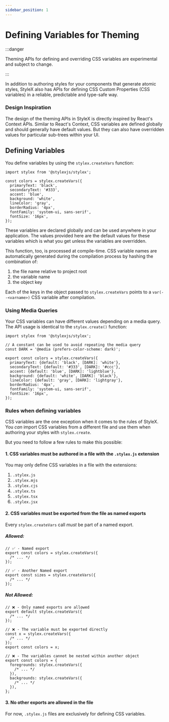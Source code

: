 ```yaml
---
sidebar_position: 1
---
```



# Defining Variables for Theming

:::danger

Theming APIs for defining and overriding CSS variables are experimental and
subject to change.

:::

In addition to authoring styles for your components that generate atomic styles,
StyleX also has APIs for defining CSS Custom Properties (CSS variables) in a
reliable, predictable and type-safe way.

### Design Inspiration

The design of the theming APIs in StyleX is directly inspired by React's Context
APIs. Similar to React's Context, CSS variables are defined globally and should
generally have default values. But they can also have overridden values for
particular sub-trees within your UI.

## Defining Variables

You define variables by using the `stylex.createVars` function:

```tsx title="tokens.stylex.js"
import stylex from '@stylexjs/stylex';

const colors = stylex.createVars({
  primaryText: 'black',
  secondaryText: '#333',
  accent: 'blue',
  background: 'white',
  lineColor: 'gray',
  borderRadius: '4px',
  fontFamily: 'system-ui, sans-serif',
  fontSize: '16px',
});
```

These variables are declared globally and can be used anywhere in your
application. The values provided here are the default values for these variables
which is what you get unless the variables are overridden.

This function, too, is processed at compile-time. CSS variable names are
automatically generated during the compilation process by hashing the
combination of:

1. the file name relative to project root
2. the variable name
3. the object key

Each of the keys in the object passed to `stylex.createVars` points to a
`var(--<varname>)` CSS variable after compilation.

### Using Media Queries

Your CSS variables can have different values depending on a media query. The API
usage is identical to the `stylex.create()` function:

```tsx title="tokens.stylex.js"
import stylex from '@stylexjs/stylex';

// A constant can be used to avoid repeating the media query
const DARK = '@media (prefers-color-scheme: dark)';

export const colors = stylex.createVars({
  primaryText: {default: 'black', [DARK]: 'white'},
  secondaryText: {default: '#333', [DARK]: '#ccc'},
  accent: {default: 'blue', [DARK]: 'lightblue'},
  background: {default: 'white', [DARK]: 'black'},
  lineColor: {default: 'gray', [DARK]: 'lightgray'},
  borderRadius: '4px',
  fontFamily: 'system-ui, sans-serif',
  fontSize: '16px',
});
```

### Rules when defining variables

CSS variables are the one exception when it comes to the rules of StyleX. You
_can_ import CSS variables from a different file and use them when authoring
your styles with `stylex.create`.

But you need to follow a few rules to make this possible:

#### 1. CSS variables must be authored in a file with the `.stylex.js` extension

You may only define CSS variables in a file with the extensions:

1. `.stylex.js`
2. `.stylex.mjs`
3. `.stylex.cjs`
4. `.stylex.ts`
5. `.stylex.tsx`
6. `.stylex.jsx`

#### 2. CSS variables must be exported from the file as named exports

Every `stylex.createVars` call _must_ be part of a named export.

##### Allowed:

```tsx
// ✅ - Named export
export const colors = stylex.createVars({
  /* ... */
});

// ✅ - Another Named export
export const sizes = stylex.createVars({
  /* ... */
});
```

##### Not Allowed:

<Tabs>
<TabItem label="Default Export" value="default-export">

```tsx
// ❌ - Only named exports are allowed
export default stylex.createVars({
  /* ... */
});
```

</TabItem>
<TabItem label="Alias" value="re-export">

```tsx
// ❌ - The variable must be exported directly
const x = stylex.createVars({
  /* ... */
});
export const colors = x;
```

</TabItem>
<TabItem label="Nested" value="nested">

```tsx
// ❌ - The variables cannot be nested within another object
export const colors = {
  foregrounds: stylex.createVars({
    /* ... */
  }),
  backgrounds: stylex.createVars({
    /* ... */
  }),
};
```

</TabItem>
</Tabs>

#### 3. No other exports are allowed in the file

For now, `.stylex.js` files are exclusively for defining CSS variables.
